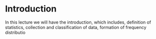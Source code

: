 # Introduction  

In this lecture we will have the introduction, which includes, definition of statistics, collection and classification of data, formation of frequency distributio

